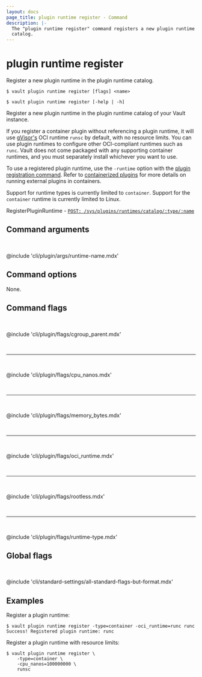```yaml
---
layout: docs
page_title: plugin runtime register - Command
description: |-
  The "plugin runtime register" command registers a new plugin runtime in Vault's plugin runtime
  catalog.
---
```


# plugin runtime register

Register a new plugin runtime in the plugin runtime catalog.

<CodeBlockConfig hideClipboard>

```shell-session
$ vault plugin runtime register [flags] <name>

$ vault plugin runtime register [-help | -h]
```

</CodeBlockConfig>

Register a new plugin runtime in the plugin runtime catalog of your Vault instance.

If you register a container plugin without referencing a plugin runtime, it will
use [gVisor's](https://gvisor.dev/) OCI runtime `runsc` by default, with no
resource limits. You can use plugin runtimes to configure other OCI-compliant
runtimes such as `runc`. Vault does not come packaged with any supporting
container runtimes, and you must separately install whichever you want to use.

To use a registered plugin runtime, use the `-runtime` option with the
[plugin registration command](/vault/docs/commands/plugin/register). Refer to
[containerized plugins](/vault/docs/plugins/containerized-plugins) for more
details on running external plugins in containers.

Support for runtime types is currently limited to `container`. Support for the
`container` runtime is currently limited to Linux.

<Tip title="Related API endpoints">

RegisterPluginRuntime - [`POST: /sys/plugins/runtimes/catalog/:type/:name`](/vault/api-docs/system/plugins-runtimes-catalog#register-plugin-runtime)

</Tip>

## Command arguments

<br />

@include 'cli/plugin/args/runtime-name.mdx'

## Command options

None.

## Command flags

<br />

@include 'cli/plugin/flags/cgroup_parent.mdx'

<br /><hr /><br />

@include 'cli/plugin/flags/cpu_nanos.mdx'

<br /><hr /><br />

@include 'cli/plugin/flags/memory_bytes.mdx'

<br /><hr /><br />

@include 'cli/plugin/flags/oci_runtime.mdx'

<br /><hr /><br />

@include 'cli/plugin/flags/rootless.mdx'

<br /><hr /><br />

@include 'cli/plugin/flags/runtime-type.mdx'

## Global flags

<br />

@include 'cli/standard-settings/all-standard-flags-but-format.mdx'

## Examples

Register a plugin runtime:

```shell-session
$ vault plugin runtime register -type=container -oci_runtime=runc runc
Success! Registered plugin runtime: runc
```

Register a plugin runtime with resource limits:

```shell-session
$ vault plugin runtime register \
    -type=container \
    -cpu_nanos=100000000 \
    runsc
```